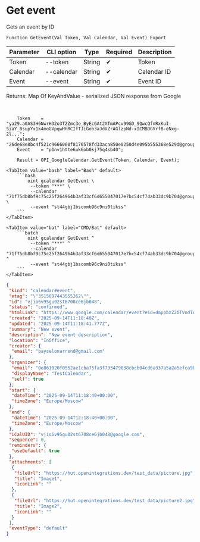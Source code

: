 ﻿---
sidebar_position: 3
description: Get event and other functions to work with Google Calendar in the Open Integration Package, a free open-source integration library for 1C:Enterprise 8, OneScript and CLI
keywords: [1C, 1С, 1С:Enterprise, 1С:Enterprise 8.3, API, Integration, Services, Exchange, OneScript, CLI, Google Calendar]
---


# Get event
 Gets an event by ID



`Function GetEvent(Val Token, Val Calendar, Val Event) Export`

  | Parameter | CLI option | Type | Required | Description |
  |-|-|-|-|-|
  | Token | --token | String | &#x2714; | Token |
  | Calendar | --calendar | String | &#x2714; | Calendar ID |
  | Event | --event | String | &#x2714; | Event ID |

  
  Returns:  Map Of KeyAndValue - serialized JSON response from Google

<br/>




```bsl title="1C:Enterprise/OneScript code example"
    Token    = "ya29.a0AS3H6NwrH32o3TZZmc3e_ByEcGAt2XTmAPcv99GD_9QwcQfnRxKuI-SiaY_8supYx1k4moGVpqwHhRCIfTJiGob3aJdVZrAGlzpNd-xICMBDGVrfB-eNxg-2l...";
    Calendar = "26de68e8bc4f521c9666060f8176578fd33aca850e0250d4e095b555368e529d@group.calendar.google.com";
    Event    = "p1nv1htte6uk6ob0kj75q4sb40";

    Result = OPI_GoogleCalendar.GetEvent(Token, Calendar, Event);
```
 

 <Tabs>
  
    <TabItem value="bash" label="Bash" default>
        ```bash
            oint gcalendar GetEvent \
             --token "***" \
             --calendar "71f75db8bf9c75c25f264964b3af33cf6d655047017e7bc54cf74ab33dc9b704@group.calendar.google.com" \
             --event "st44gbj1bscomb96c9ni0tikss"
        ```
    </TabItem>
  
    <TabItem value="bat" label="CMD/Bat" default>
        ```batch
            oint gcalendar GetEvent ^
             --token "***" ^
             --calendar "71f75db8bf9c75c25f264964b3af33cf6d655047017e7bc54cf74ab33dc9b704@group.calendar.google.com" ^
             --event "st44gbj1bscomb96c9ni0tikss"
        ```
    </TabItem>
</Tabs>


```json title="Result"
{
 "kind": "calendar#event",
 "etag": "\"3515697443555262\"",
 "id": "vjio6v95gu02st6708ce6jb048",
 "status": "confirmed",
 "htmlLink": "https://www.google.com/calendar/event?eid=dmppbzZ2OTVndTAyc3Q2NzA4Y2U2amIwNDggMGU4NjEwMjBmMDU1MmFlMWNiYTc1ZmEzZjczMzQ3OTAzOGNiY2IwNGNkNmEzMzdhNWEyYTVlZmNhOWJjZDNkM0Bn",
 "created": "2025-09-14T11:18:40Z",
 "updated": "2025-09-14T11:18:41.777Z",
 "summary": "New event",
 "description": "New event description",
 "location": "InOffice",
 "creator": {
  "email": "bayselonarrend@gmail.com"
 },
 "organizer": {
  "email": "0e861020f0552ae1cba75fa3f733479038cbcb04cd6a337a5a2a5efca9bcd3d3@group.calendar.google.com",
  "displayName": "TestCalendar",
  "self": true
 },
 "start": {
  "dateTime": "2025-09-14T11:18:40+00:00",
  "timeZone": "Europe/Moscow"
 },
 "end": {
  "dateTime": "2025-09-14T12:18:40+00:00",
  "timeZone": "Europe/Moscow"
 },
 "iCalUID": "vjio6v95gu02st6708ce6jb048@google.com",
 "sequence": 0,
 "reminders": {
  "useDefault": true
 },
 "attachments": [
  {
   "fileUrl": "https://hut.openintegrations.dev/test_data/picture.jpg",
   "title": "Image1",
   "iconLink": ""
  },
  {
   "fileUrl": "https://hut.openintegrations.dev/test_data/picture2.jpg",
   "title": "Image2",
   "iconLink": ""
  }
 ],
 "eventType": "default"
}
```
